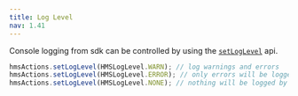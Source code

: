 ```yaml
---
title: Log Level
nav: 1.41
---
```


Console logging from sdk can be controlled by using the [`setLogLevel`](https://docs.100ms.live/api-reference/javascript/v2/interfaces/HMSActions#set-log-level) api.

```js
hmsActions.setLogLevel(HMSLogLevel.WARN); // log warnings and errors
hmsActions.setLogLevel(HMSLogLevel.ERROR); // only errors will be logged
hmsActions.setLogLevel(HMSLogLevel.NONE); // nothing will be logged by our sdk
```
